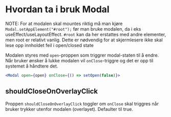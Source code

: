 
<Meta title="ds-react/modal/intro" />

# Hvordan ta i bruk Modal

NOTE: For at modalen skal mountes riktig må man kjøre
`Modal.setAppElement("#root");` før man bruke modalen, da i eks useEffect/useLayoutEffect.
`#root` kan da her erstattes med andre elementer, men root er relativt vanlig.
Dette er nødvendig for at skjermlesere ikke skal lese opp innholdet feil i open/closed state

Modalen styres med `open`-proppen som triggrer modal-staten til å endre. Når bruker ønsker å lukke modalen
vil `onClose`-triggre og det er opp til systemet å håndtere det.

```jsx
<Modal open={open} onClose={() => setOpen(false)}>
```

## shouldCloseOnOverlayClick

Proppen `shouldCloseOnOverlayClick` toggler om `onClose` skal triggres
når bruker trykker utenfor modalen (overlayet). Defaulter til true.
